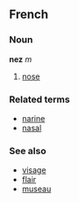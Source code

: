 ==French==
===Noun===
'''nez''' ''m''

# [[nose]]

===Related terms===
*[[narine]]
*[[nasal]]

===See also===
*[[visage]]
*[[flair]]
*[[museau]]